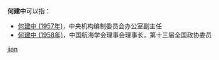 '''何建中'''可以指：
* [[何建中_(1957年)|何建中 (1957年)]]，中央机构编制委员会办公室副主任
* [[何建中_(1958年)|何建中 (1958年)]]，中国航海学会理事会理事长，第十三届全国政协委员

{{disambig}}

[[Category:三字何姓人名消歧義|jian]]
